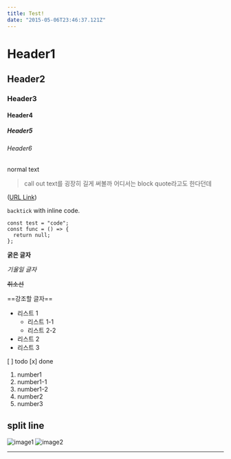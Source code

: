 ```yaml
---
title: Test!
date: "2015-05-06T23:46:37.121Z"
---
```


# Header1

## Header2

### Header3

#### Header4

##### Header5

###### Header6

normal text

> call out
> text를 굉장히 길게 써볼까
> 어디서는 block quote라고도
> 한다던데

([URL Link](https://en.wikipedia.org/wiki/Salted_duck_egg))

`backtick` with inline code.

```tsx
const test = "code";
const func = () => {
  return null;
};
```

**굵은 글자**

_기울일 글자_

~~취소선~~

==강조할 글자==

- 리스트 1
  - 리스트 1-1
  - 리스트 2-2
- 리스트 2
- 리스트 3

[ ] todo
[x] done

1. number1
1. number1-1
1. number1-2
1. number2
1. number3

## split line

![image1](./test.png)
![image2](../../../images/icon.png)

---

